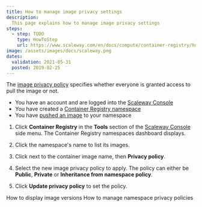 ```yaml
---
title: How to manage image privacy settings
description:
  This page explains how to manage image privacy settings
steps:
  - step: TODO
    type: HowToStep
    url: https://www.scaleway.com/en/docs/compute/container-registry/how-to/manage-image-privacy-settings/
image: /assets/images/docs/scaleway.png
dates:
  validation: 2021-05-31
  posted: 2019-02-25
---
```


The [image privacy policy](/compute/container-registry/concepts#image-privacy-policies) specifies whether everyone is granted access to pull the image or not.

<Message type="requirement">

- You have an account and are logged into the [Scaleway Console](https://console.scaleway.com) 
- You have created a [Container Registry namespace](/compute/container-registry/how-to/create-namespace)
- You have [pushed an image](/compute/container-registry/how-to/push-images) to your namespace 

</Message>

1. Click **Container Registry** in the **Tools** section of the [Scaleway Console](https://console.scaleway.com) side menu. The Container Registry namespaces dashboard displays.

  <Lightbox src="scaleway-registry_namespace_list.png" />

2. Click the namespace's name to list its images.

3. Click <Icon name="more" /> next to the container image name, then **Privacy policy**.
    <Lightbox src="scaleway-registry_image_privacy.png" />

4. Select the new image privacy policy to apply. The policy can either be **Public**, **Private** or **Inheritance from namespace policy**.
    <Lightbox src="scaleway-registry_privacy_policy.png" />

5. Click **Update privacy policy** to set the policy.

<Navigation title="See Also">
  <PreviousButton to="/compute/container-registry/how-to/display-image-versions/">How to display image versions</PreviousButton>
  <NextButton to="/compute/container-registry/how-to/manage-namespace-privacy-policies/">How to manage namespace privacy policies</NextButton>
</Navigation>
